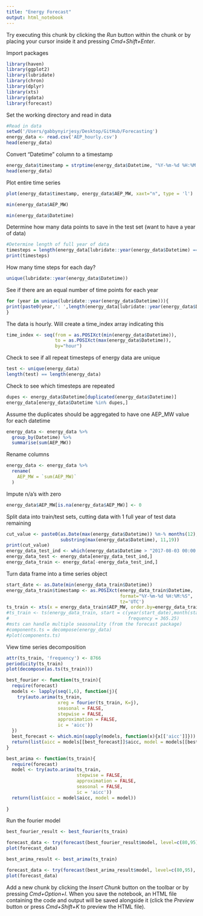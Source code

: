 ```yaml
---
title: "Energy Forecast"
output: html_notebook
---
```


Try executing this chunk by clicking the *Run* button within the chunk or by placing your cursor inside it and pressing *Cmd+Shift+Enter*. 

Import packages
```r
library(haven)
library(ggplot2)
library(lubridate)
library(chron)
library(dplyr)
library(xts)
library(gdata)
library(forecast)
```
Set the working directory and read in data
```r
#Read in data
setwd('/Users/gabbynyirjesy/Desktop/GitHub/Forecasting')
energy_data <- read.csv('AEP_hourly.csv')
head(energy_data)
```
Convert "Datetime" column to a timestamp
```r
energy_data$timestamp = strptime(energy_data$Datetime, "%Y-%m-%d %H:%M:%S")
head(energy_data)
```
Plot entire time series
```r
plot(energy_data$timestamp, energy_data$AEP_MW, xaxt="n", type = 'l')
```

```r
min(energy_data$AEP_MW)
```
```r
min(energy_data$Datetime)
```

Determine how many data points to save in the test set (want to have a year of data)
```r
#Determine length of full year of data
timesteps = length(energy_data[lubridate::year(energy_data$Datetime) == 2006,]$Datetime)
print(timesteps)
```
How many time steps for each day?
```r
unique(lubridate::year(energy_data$Datetime))
```

See if there are an equal number of time points for each year
```r
for (year in unique(lubridate::year(energy_data$Datetime))){
print(paste0(year,': ',length(energy_data[lubridate::year(energy_data$Datetime) == year,]$Datetime)))
}
```
The data is hourly. Will create a time_index array indicating this
```r
time_index <- seq(from = as.POSIXct(min(energy_data$Datetime)),
                  to = as.POSIXct(max(energy_data$Datetime)),
                  by="hour")
```
Check to see if all repeat timesteps of energy data are unique
```r
test <- unique(energy_data)
length(test) == length(energy_data)
```

Check to see which timesteps are repeated
```r
dupes <- energy_data$Datetime[duplicated(energy_data$Datetime)]
energy_data[energy_data$Datetime %in% dupes,]
```
Assume the duplicates should be aggregated to have one AEP_MW value for each datetime
```r
energy_data <- energy_data %>%
  group_by(Datetime) %>%
  summarise(sum(AEP_MW))
```
Rename columns
```r
energy_data <- energy_data %>%
  rename(
    AEP_MW = `sum(AEP_MW)`
  )
```
Impute n/a's with zero
```r
energy_data$AEP_MW[is.na(energy_data$AEP_MW)] <- 0
```

Split data into train/test sets, cutting data with 1 full year of test data remaining
```r
cut_value <- paste0(as.Date(max(energy_data$Datetime)) %m-% months(12),
                    substring(max(energy_data$Datetime), 11,19))
print(cut_value)
energy_data_test_ind <- which(energy_data$Datetime > "2017-08-03 00:00:00")
energy_data_test <- energy_data[energy_data_test_ind,]
energy_data_train <- energy_data[-energy_data_test_ind,]
```

Turn data frame into a time series object
```r
start_date <- as.Date(min(energy_data_train$Datetime))
energy_data_train$timestamp <- as.POSIXct(energy_data_train$Datetime,
                                          format="%Y-%m-%d %H:%M:%S",
                                          tz='UTC')
ts_train <- xts(x = energy_data_train$AEP_MW, order.by=energy_data_train$timestamp)
#ts_train <- ts(energy_data_train, start = c(year(start_date),month(start_date), day(start_date)),
#                                            frequency = 365.25)
#msts can handle multiple seasonality (from the forecast package)
#components.ts = decompose(energy_data)
#plot(components.ts)
```

View time series decomposition
```r
attr(ts_train, 'frequency') <- 8766
periodicity(ts_train)
plot(decompose(as.ts(ts_train))) 
```

```r
best_fourier <- function(ts_train){
  require(forecast)
  models <- lapply(seq(1,6), function(j){
    try(auto.arima(ts_train,
                   xreg = fourier(ts_train, K=j),
                   seasonal = FALSE,
                   stepwise = FALSE,
                   approximation = FALSE,
                   ic = 'aicc'))
  })
  best_forecast <- which.min(sapply(models, function(x){x[['aicc']]}))
  return(list(aicc = models[[best_forecast]]$aicc, model = models[[best_forecast]], k= best_forecast))
}
```
```r
best_arima <- function(ts_train){
  require(forecast)
  model <- try(auto.arima(ts_train,
                          stepwise = FALSE,
                          approximation = FALSE,
                          seasonal = FALSE,
                          ic = 'aicc'))
  return(list(aicc = model$aicc, model = model))
  
}
```

Run the fourier model
```r
best_fourier_result <- best_fourier(ts_train)
```
```r
forecast_data <- try(forecast(best_fourier_result$model, level=c(80,95), xreg = fourier(ts_train, K=best_fourier_result$k, h= 8579)))
plot(forecast_data)
```

```r
best_arima_result <- best_arima(ts_train)
```
```r
forecast_data <- try(forecast(best_arima_result$model, level=c(80,95), h= 8579))
plot(forecast_data)
```


Add a new chunk by clicking the *Insert Chunk* button on the toolbar or by pressing *Cmd+Option+I*.
When you save the notebook, an HTML file containing the code and output will be saved alongside it (click the *Preview* button or press *Cmd+Shift+K* to preview the HTML file). 

